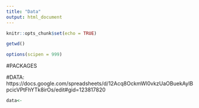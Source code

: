 ```yaml
---
title: "Data"
output: html_document
---
```


```r
knitr::opts_chunk$set(echo = TRUE)
```

```r
getwd()
```

```r
options(scipen = 999)
```


#PACKAGES


#DATA:  https://docs.google.com/spreadsheets/d/12Acq8OckmWl0vkzUaOBuekAylBpcicVPtFhYTk8irOs/edit#gid=123817820


```r
data<- 
```

